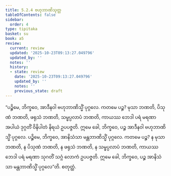```yaml
---
title: 5.2.4 ဗဟုဘာဏိသုတ္တ
tableOfContents: false
sidebar:
  order: 4
type: tipitaka
basket: su
book: a5
review:
  current: review
  updated: '2025-10-23T09:13:27.049796'
  updated_by: ''
  notes: ''
  history:
  - state: review
    date: '2025-10-23T09:13:27.049796'
    updated_by: ''
    notes: ''
    previous_state: draft
---
```



<ReviewStatus review={frontmatter.review} showDetails={true} />

<HypothesisAnnotation frontmatter={frontmatter} />

<DynamicBreadcrumb />

<Division number="214" book="a5" e="ch" v="16" p="222">

<Paragraph number="1236" book="a5">
“ပဉ္စိမေ, ဘိက္ခဝေ, အာဒီနဝါ ဗဟုဘာဏိသ္မိံ ပုဂ္ဂလေ. ကတမေ ပဉ္စ? မုသာ ဘဏတိ, ပိသုဏံ ဘဏတိ, ဖရုသံ ဘဏတိ, သမ္ဖပ္ပလာပံ ဘဏတိ, ကာယဿ ဘေဒါ ပရံ မရဏာ အပါယံ ဒုဂ္ဂတိံ ဝိနိပါတံ နိရယံ ဥပပဇ္ဇတိ. ဣမေ ခေါ, ဘိက္ခဝေ, ပဉ္စ အာဒီနဝါ ဗဟုဘာဏိသ္မိံ ပုဂ္ဂလေ.
</Paragraph>

<Paragraph number="1237" book="a5">
ပဉ္စိမေ, ဘိက္ခဝေ, အာနိသံသာ မန္တဘာဏိသ္မိံ ပုဂ္ဂလေ. ကတမေ ပဉ္စ? န မုသာ ဘဏတိ, န ပိသုဏံ ဘဏတိ, န ဖရုသံ ဘဏတိ, န သမ္ဖပ္ပလာပံ ဘဏတိ, ကာယဿ ဘေဒါ ပရံ မရဏာ သုဂတိံ သဂ္ဂံ လောကံ ဥပပဇ္ဇတိ. ဣမေ ခေါ, ဘိက္ခဝေ, ပဉ္စ အာနိသံသာ မန္တဘာဏိသ္မိံ ပုဂ္ဂလေ”တိ.

</Paragraph>
</Division>

<Paragraph number="1238" type="center" book="a5">
စတုတ္ထံ.
</Paragraph>